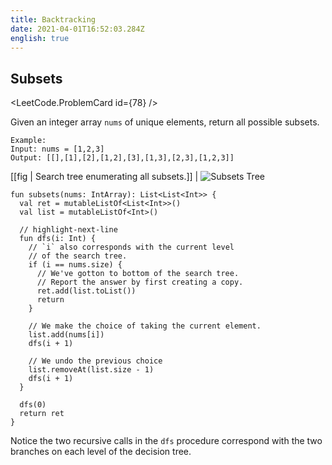 ```yaml
---
title: Backtracking
date: 2021-04-01T16:52:03.284Z
english: true
---
```




## Subsets

<LeetCode.ProblemCard id={78} />

Given an integer array `nums` of unique elements, return all possible subsets.

```
Example: 
Input: nums = [1,2,3]
Output: [[],[1],[2],[1,2],[3],[1,3],[2,3],[1,2,3]]
```

[[fig | Search tree enumerating all subsets.]]
| ![Subsets Tree](./assets/subsets-tree.svg)

```kotlin{numberLines: 5}
fun subsets(nums: IntArray): List<List<Int>> {
  val ret = mutableListOf<List<Int>>()
  val list = mutableListOf<Int>()

  // highlight-next-line
  fun dfs(i: Int) {
    // `i` also corresponds with the current level
    // of the search tree.
    if (i == nums.size) {
      // We've gotton to bottom of the search tree.
      // Report the answer by first creating a copy.
      ret.add(list.toList())
      return
    }

    // We make the choice of taking the current element.
    list.add(nums[i])
    dfs(i + 1)

    // We undo the previous choice
    list.removeAt(list.size - 1)
    dfs(i + 1)
  }

  dfs(0)
  return ret
}
```

Notice the two recursive calls in the `dfs` procedure 
correspond with the two branches on each level of the decision tree. 
